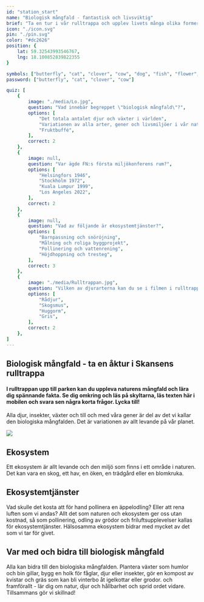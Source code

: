 ```yaml
---
id: "station_start"
name: "Biologisk mångfald - fantastisk och livsviktig"
brief: "Ta en tur i vår rulltrappa och upplev livets många olika former på jorden!"
icon: "./icon.svg"
pin: "./pin.svg"
color: "#dc2626"
position: {
    lat: 59.32543993546767,
    lng: 18.100852839822355
}

symbols: ["butterfly", "cat", "clover", "cow", "dog", "fish", "flower", "fox", "frog"]
password: ["butterfly", "cat", "clover", "cow"]

quiz: [
    {
        image: "./media/Lo.jpg",
        question: "Vad innebär begreppet \"biologisk mångfald\"?",
        options: [
            "Det totala antalet djur och växter i världen",
            "Variationen av alla arter, gener och livsmiljöer i vår natur",
            "Fruktbuffé",
        ],
        correct: 2
    },
    {
        image: null,
        question: "Var ägde FN:s första miljökonferens rum?",
        options: [
            "Helsingfors 1946",
            "Stockholm 1972",
            "Kuala Lumpur 1999",
            "Los Angeles 2022",
        ],
        correct: 2
    },
    {
        image: null,
        question: "Vad av följande är ekosystemtjänster?",
        options: [
            "Barnpassning och snöröjning",
            "Målning och roliga byggprojekt",
            "Pollinering och vattenrening",
            "Höjdhoppning och tresteg",
        ],
        correct: 3
    },
    {
        image: "./media/Rulltrappan.jpg",
        question: "Vilken av djurarterna kan du se i filmen i rulltrappan?",
        options: [
            "Rådjur",
            "Skogsmus",
            "Huggorm",
            "Gris",
        ],
        correct: 2
    },
]
---
```



## Biologisk mångfald - ta en åktur i Skansens rulltrappa

#### I rulltrappan upp till parken kan du uppleva naturens mångfald och lära dig spännande fakta. Se dig omkring och läs på skyltarna, läs texten här i mobilen och svara sen några korta frågor. Lycka till!

Alla djur, insekter, växter och till och med våra gener är del av det vi kallar den biologiska mångfalden. Det är variationen av allt levande på vår planet.

<img
    src="/stations/start/media/Rulltrappan.jpg">
</img>

## Ekosystem

Ett ekosystem är allt levande och den miljö som finns i ett område i naturen. Det kan vara en skog, ett hav, en öken, en trädgård eller en blomkruka.

## Ekosystemtjänster

Vad skulle det kosta att för hand pollinera en äppelodling? Eller att rena luften som vi andas? Allt det som naturen och ekosystem ger oss utan kostnad, så som pollinering, odling av grödor och friluftsupplevelser kallas för ekosystemtjänster. Hälsosamma ekosystem bidrar med mycket av det som vi tar för givet.

## Var med och bidra till biologisk mångfald

Alla kan bidra till den biologiska mångfalden. Plantera växter som humlor och bin gillar, bygg en holk för fåglar, djur eller insekter, gör en kompost av kvistar och gräs som kan bli vinterbo åt igelkottar eller grodor. och framförallt - lär dig om natur, djur och hållbarhet och sprid ordet vidare. Tillsammans gör vi skillnad!
